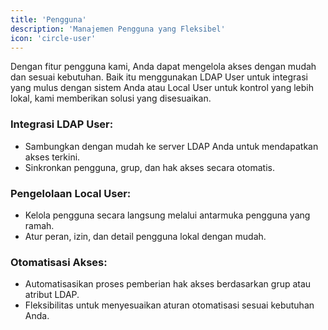 ```yaml
---
title: 'Pengguna'
description: 'Manajemen Pengguna yang Fleksibel'
icon: 'circle-user'
---
```

Dengan fitur pengguna kami, Anda dapat mengelola akses dengan mudah dan sesuai kebutuhan. Baik itu menggunakan LDAP User untuk integrasi yang mulus dengan sistem Anda atau Local User untuk kontrol yang lebih lokal, kami memberikan solusi yang disesuaikan.

### Integrasi LDAP User:
- Sambungkan dengan mudah ke server LDAP Anda untuk mendapatkan akses terkini.
- Sinkronkan pengguna, grup, dan hak akses secara otomatis.

### Pengelolaan Local User:
- Kelola pengguna secara langsung melalui antarmuka pengguna yang ramah.
- Atur peran, izin, dan detail pengguna lokal dengan mudah.

### Otomatisasi Akses:
- Automatisasikan proses pemberian hak akses berdasarkan grup atau atribut LDAP.
- Fleksibilitas untuk menyesuaikan aturan otomatisasi sesuai kebutuhan Anda.